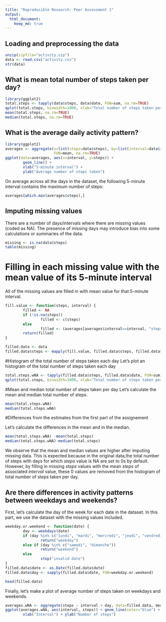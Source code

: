 ```yaml
---
title: "Reproducible Research: Peer Assessment 1"
output: 
  html_document:
    keep_md: true
---
```



## Loading and preprocessing the data

```r
unzip(zipfile="activity.zip")
data <- read.csv("activity.csv")
str(data)
```

## What is mean total number of steps taken per day?

```r
library(ggplot2)
total.steps <- tapply(data$steps, data$date, FUN=sum, na.rm=TRUE)
qplot(total.steps, binwidth=1000, xlab="Total number of steps taken per day")
mean(total.steps, na.rm=TRUE)
median(total.steps, na.rm=TRUE)
```


## What is the average daily activity pattern?
```r
library(ggplot2)
averages <- aggregate(x=list(steps=data$steps), by=list(interval=data$interval),
                      FUN=mean, na.rm=TRUE)
ggplot(data=averages, aes(x=interval, y=steps)) +
        geom_line() +
        xlab("5-minute interval") +
        ylab("Average number of steps taken")
```

On average across all the days in the dataset, the following 5-minute interval contains the maximum number of steps:
```r
averages[which.max(averages$steps),]
```



## Imputing missing values
There are a number of days/intervals where there are missing values (coded as NA). 
The presence of missing days may introduce bias into some calculations or summaries of the data.
```r
missing <- is.na(data$steps)
table(missing)
```



# Filling in each missing value with the mean value of its 5-minute interval
All of the missing values are filled in with mean value for that 5-minute
interval.
```r
fill.value <- function(steps, interval) {
        filled <- NA
        if (!is.na(steps))
                filled <- c(steps)
        else
                filled <- (averages[averages$interval==interval, "steps"])
        return(filled)
}

filled.data <- data
filled.data$steps <- mapply(fill.value, filled.data$steps, filled.data$interval)
```


#Histogram of the total number of steps taken each day
Let's plot an histogram of the total number of steps taken each day 
```r
total.steps.wNA <- tapply(filled.data$steps, filled.data$date, FUN=sum)
qplot(total.steps, binwidth=1000, xlab="Total number of steps taken per day")
```



#Mean and median total number of steps taken per day
Let's calculate the mean and median total number of steps.
```r
mean(total.steps.wNA)
median(total.steps.wNA)
```


#Differences from the estimates from the first part of the assignement

Let's calculate the differences in the mean and in the median.
```r
mean(total.steps.wNA) -mean(total.steps)
median(total.steps.wNA)-median(total.steps)
```


We observe that the mean and median values are higher after imputing missing data. This is expected because in
the original data,the total number of steps with days for which *steps* value is NA  are set to 0s by
default. However, by filling in missing *steps* values with the mean *steps*
of associated *interval* value, these 0 values are removed from the histogram of total number of steps taken per day.

## Are there differences in activity patterns between weekdays and weekends?
First, let's calculate the day of the week for each date in the dataset. In
this part, we use the dataset with the missing values included.
```r
weekday.or.weekend <- function(date) {
        day <- weekdays(date)
        if (day %in% c("lundi", "mardi", "mercredi", "jeudi", "vendredi"))
                return("weekday")
        else if (day %in% c("samedi", "dimanche"))
                return("weekend")
        else
                stop("invalid date")
}
filled.data$date <- as.Date(filled.data$date)
filled.data$day <- sapply(filled.data$date, FUN=weekday.or.weekend)

head(filled.data)
```



Finally, let's make a plot of average number of steps taken on weekdays and weekends.
```r
averages.wNA <- aggregate(steps ~ interval + day, data=filled.data, mean)
ggplot(averages.wNA, aes(interval, steps)) + geom_line(color="blue") + facet_grid(day~.) +
        xlab("Interval") + ylab("Number of steps")
```




